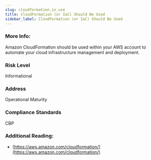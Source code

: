 ```yaml
---
slug: cloudformation_in_use
title: CloudFormation (or IaC) Should Be Used
sidebar_label: CloudFormation (or IaC) Should Be Used
---
```


### More Info:

Amazon CloudFormation should be used within your AWS account to automate your cloud infrastructure management and deployment.

### Risk Level

Informational

### Address

Operational Maturity

### Compliance Standards

CBP

### Additional Reading:

- [https://aws.amazon.com/cloudformation/](https://aws.amazon.com/cloudformation/) 

